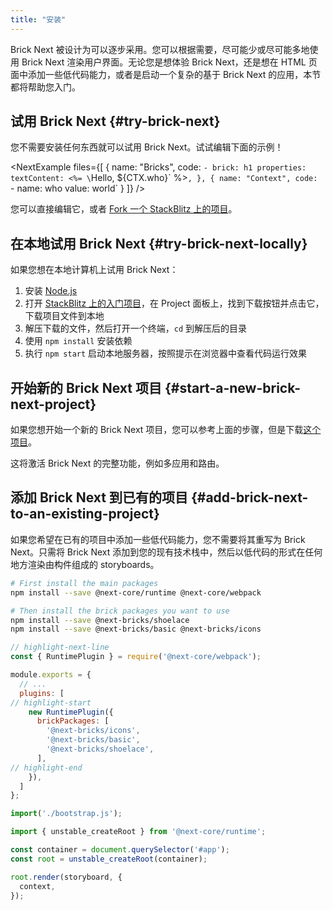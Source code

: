 ```yaml
---
title: "安装"
---
```



Brick Next 被设计为可以逐步采用。您可以根据需要，尽可能少或尽可能多地使用 Brick Next 渲染用户界面。无论您是想体验 Brick Next，还是想在 HTML 页面中添加一些低代码能力，或者是启动一个复杂的基于 Brick Next 的应用，本节都将帮助您入门。

## 试用 Brick Next {#try-brick-next}

您不需要安装任何东西就可以试用 Brick Next。试试编辑下面的示例！

<NextExample
  files={[
    {
      name: "Bricks",
      code:
`- brick: h1
  properties:
    textContent: <%= \`Hello, \${CTX.who}\` %>`,
    },
    {
      name: "Context",
      code:
`- name: who
  value: world`
    }
  ]}
/>

您可以直接编辑它，或者 [Fork 一个 StackBlitz 上的项目](https://stackblitz.com/edit/brick-next-try?file=bootstrap.js,context.yml,storyboard.yml)。

## 在本地试用 Brick Next {#try-brick-next-locally}

如果您想在本地计算机上试用 Brick Next：

1. 安装 [Node.js](https://nodejs.org/zh-cn/)
2. 打开 [StackBlitz 上的入门项目](https://stackblitz.com/edit/brick-next-try?file=bootstrap.js,context.yml,storyboard.yml)，在 Project 面板上，找到下载按钮并点击它，下载项目文件到本地
3. 解压下载的文件，然后打开一个终端，`cd` 到解压后的目录
4. 使用 `npm install` 安装依赖
5. 执行 `npm start` 启动本地服务器，按照提示在浏览器中查看代码运行效果

## 开始新的 Brick Next 项目 {#start-a-new-brick-next-project}

如果您想开始一个新的 Brick Next 项目，您可以参考上面的步骤，但是下载[这个项目](https://stackblitz.com/edit/brick-next-container?file=bootstrap.js)。

这将激活 Brick Next 的完整功能，例如多应用和路由。

## 添加 Brick Next 到已有的项目 {#add-brick-next-to-an-existing-project}

如果您希望在已有的项目中添加一些低代码能力，您不需要将其重写为 Brick Next。只需将 Brick Next 添加到您的现有技术栈中，然后以低代码的形式在任何地方渲染由构件组成的 storyboards。

```bash
# First install the main packages
npm install --save @next-core/runtime @next-core/webpack

# Then install the brick packages you want to use
npm install --save @next-bricks/shoelace
npm install --save @next-bricks/basic @next-bricks/icons
```

```js title="webpack.config.js"
// highlight-next-line
const { RuntimePlugin } = require('@next-core/webpack');

module.exports = {
  // ...
  plugins: [
// highlight-start
    new RuntimePlugin({
      brickPackages: [
        '@next-bricks/icons',
        '@next-bricks/basic',
        '@next-bricks/shoelace',
      ],
// highlight-end
    }),
  ]
};
```

```js title="index.js"
import('./bootstrap.js');
```

```js title="bootstrap.js"
import { unstable_createRoot } from '@next-core/runtime';

const container = document.querySelector('#app');
const root = unstable_createRoot(container);

root.render(storyboard, {
  context,
});
```
